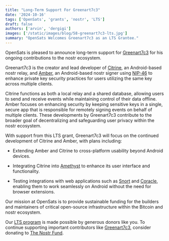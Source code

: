```yaml
---
title: "Long-Term Support For Greenart7c3"
date: '2024-10-16'
tags: ['OpenSats', 'grants', 'nostr', 'LTS']
draft: false
authors: ['arvin', 'dergigi']
images: ['/static/images/blog/58-greenart7c3-lts.jpg']
summary: "OpenSats Welcomes Greenart7c3 as an LTS Grantee."
---
```


OpenSats is pleased to announce long-term support for
[Greenart7c3](https://github.com/greenart7c3) for his ongoing contributions to
the nostr ecosystem.

Greenart7c3 is the creator and lead developer of
[Citrine](https://github.com/greenart7c3/Citrine), an Android-based nostr relay,
and [Amber](https://github.com/greenart7c3/Amber), an Android-based nostr signer
using [NIP-46](https://github.com/nostr-protocol/nips/blob/master/46.md) to
enhance private key security practices for users utilizing the same key across
multiple clients.

Citrine functions as both a local relay and a shared database, allowing users to
send and receive events while maintaining control of their data offline. Amber
focuses on enhancing security by keeping sensitive keys in a single, secure app
that is responsible for remotely signing events on behalf of multiple clients.
These developments by Greenart7c3 contribute to the broader goal of
decentralizing and safeguarding user privacy within the nostr ecosystem.

With support from this LTS grant, Greenart7c3 will focus on the continued
development of Citrine and Amber, with plans including:

- Extending Amber and Citrine to cross-platform usability beyond Android
  devices.

- Integrating Citrine into [Amethyst](/blog/vitor-pamplona-receives-lts-grant)
  to enhance its user interface and functionality.

- Testing integrations with web applications such as
  [Snort](/blog/kieran-receives-lts-grant) and
  [Coracle](/blog/hodlbod-receives-lts-grant), enabling them to work seamlessly
  on Android without the need for browser extensions.

Our mission at OpenSats is to provide sustainable funding for the builders and
maintainers of critical open-source infrastructure within the Bitcoin and nostr
ecosystem.

Our [LTS program](/blog/nostr-lts-long-term-support-for-nostr-developers) is
made possible by generous donors like you. To continue supporting important
contributors like [Greenart7c3](https://github.com/greenart7c3), consider
donating to [The Nostr Fund](/funds/nostr).

<center>
    <DonateToNostrFundButton/>
</center>
